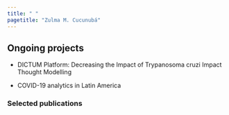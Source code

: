```yaml
---
title: " "
pagetitle: "Zulma M. Cucunubá"
---
```


<link rel="stylesheet" href="styles.css" type="text/css">
<link rel="stylesheet" href="academicicons/css/academicons.min.css"/>

## Ongoing projects

- DICTUM Platform: Decreasing the Impact of Trypanosoma cruzi Impact Thought Modelling

- COVID-19 analytics in Latin America



### Selected publications

